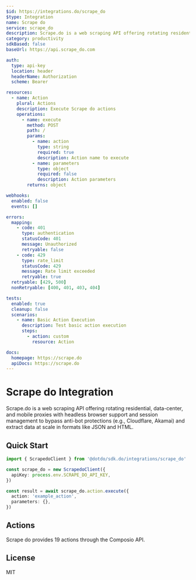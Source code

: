 ```yaml
---
$id: https://integrations.do/scrape_do
$type: Integration
name: Scrape do
service: scrape_do
description: Scrape.do is a web scraping API offering rotating residential, data-center, and mobile proxies with headless browser support and session management to bypass anti-bot protections (e.g., Cloudflare, Akamai) and extract data at scale in formats like JSON and HTML.
category: productivity
sdkBased: false
baseUrl: https://api.scrape_do.com

auth:
  type: api-key
  location: header
  headerName: Authorization
  scheme: Bearer

resources:
  - name: Action
    plural: Actions
    description: Execute Scrape do actions
    operations:
      - name: execute
        method: POST
        path: /
        params:
          - name: action
            type: string
            required: true
            description: Action name to execute
          - name: parameters
            type: object
            required: false
            description: Action parameters
        returns: object

webhooks:
  enabled: false
  events: []

errors:
  mapping:
    - code: 401
      type: authentication
      statusCode: 401
      message: Unauthorized
      retryable: false
    - code: 429
      type: rate_limit
      statusCode: 429
      message: Rate limit exceeded
      retryable: true
  retryable: [429, 500]
  nonRetryable: [400, 401, 403, 404]

tests:
  enabled: true
  cleanup: false
  scenarios:
    - name: Basic Action Execution
      description: Test basic action execution
      steps:
        - action: custom
          resource: Action

docs:
  homepage: https://scrape.do
  apiDocs: https://scrape.do
---
```


# Scrape do Integration

Scrape.do is a web scraping API offering rotating residential, data-center, and mobile proxies with headless browser support and session management to bypass anti-bot protections (e.g., Cloudflare, Akamai) and extract data at scale in formats like JSON and HTML.

## Quick Start

```typescript
import { ScrapedoClient } from '@dotdo/sdk.do/integrations/scrape_do'

const scrape_do = new ScrapedoClient({
  apiKey: process.env.SCRAPE_DO_API_KEY,
})

const result = await scrape_do.action.execute({
  action: 'example_action',
  parameters: {},
})
```

## Actions

Scrape do provides 19 actions through the Composio API.

## License

MIT
